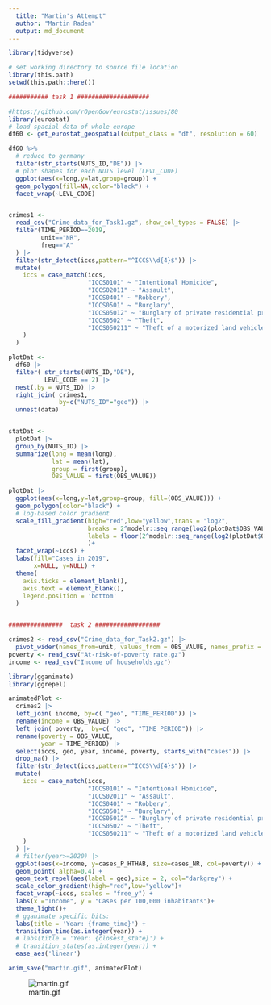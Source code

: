 ```yaml
---
  title: "Martin's Attempt"
  author: "Martin Raden"
  output: md_document
---
```


```r

library(tidyverse)

# set working directory to source file location
library(this.path)
setwd(this.path::here())

########### task 1 ####################

#https://github.com/rOpenGov/eurostat/issues/80
library(eurostat)
# load spacial data of whole europe
df60 <- get_eurostat_geospatial(output_class = "df", resolution = 60)

df60 %>%
  # reduce to germany
  filter(str_starts(NUTS_ID,"DE")) |>
  # plot shapes for each NUTS level (LEVL_CODE)
  ggplot(aes(x=long,y=lat,group=group)) +
  geom_polygon(fill=NA,color="black") +
  facet_wrap(~LEVL_CODE)


crimes1 <-
  read_csv("Crime_data_for_Task1.gz", show_col_types = FALSE) |>
  filter(TIME_PERIOD==2019,
         unit=="NR",
         freq=="A"
  ) |>
  filter(str_detect(iccs,pattern="^ICCS\\d{4}$")) |>
  mutate(
    iccs = case_match(iccs,
                      "ICCS0101" ~ "Intentional Homicide",
                      "ICCS02011" ~ "Assault",
                      "ICCS0401" ~ "Robbery",
                      "ICCS0501" ~ "Burglary",
                      "ICCS05012" ~ "Burglary of private residential premises",
                      "ICCS0502" ~ "Theft",
                      "ICCS050211" ~ "Theft of a motorized land vehicle"
    )
  )

plotDat <-
  df60 |>
  filter( str_starts(NUTS_ID,"DE"),
          LEVL_CODE == 2) |>
  nest(.by = NUTS_ID) |>
  right_join( crimes1,
              by=c("NUTS_ID"="geo")) |>
  unnest(data)


statDat <-
  plotDat |>
  group_by(NUTS_ID) |>
  summarize(long = mean(long),
            lat = mean(lat),
            group = first(group),
            OBS_VALUE = first(OBS_VALUE))

plotDat |>
  ggplot(aes(x=long,y=lat,group=group, fill=(OBS_VALUE))) +
  geom_polygon(color="black") +
  # log-based color gradient
  scale_fill_gradient(high="red",low="yellow",trans = "log2",
                      breaks = 2^modelr::seq_range(log2(plotDat$OBS_VALUE),5),
                      labels = floor(2^modelr::seq_range(log2(plotDat$OBS_VALUE),5))
                      )+
  facet_wrap(~iccs) +
  labs(fill="Cases in 2019",
       x=NULL, y=NULL) +
  theme(
    axis.ticks = element_blank(),
    axis.text = element_blank(),
    legend.position = 'bottom'
  )


###############  task 2 ##################

crimes2 <- read_csv("Crime_data_for_Task2.gz") |>
  pivot_wider(names_from=unit, values_from = OBS_VALUE, names_prefix = "cases_")
poverty <- read_csv("At-risk-of-poverty rate.gz")
income <- read_csv("Income of households.gz")

library(gganimate)
library(ggrepel)

animatedPlot <- 
  crimes2 |>
  left_join( income, by=c( "geo", "TIME_PERIOD")) |>
  rename(income = OBS_VALUE) |>
  left_join( poverty,  by=c( "geo", "TIME_PERIOD")) |>
  rename(poverty = OBS_VALUE,
         year = TIME_PERIOD) |>
  select(iccs, geo, year, income, poverty, starts_with("cases")) |>
  drop_na() |>
  filter(str_detect(iccs,pattern="^ICCS\\d{4}$")) |>
  mutate(
    iccs = case_match(iccs,
                      "ICCS0101" ~ "Intentional Homicide",
                      "ICCS02011" ~ "Assault",
                      "ICCS0401" ~ "Robbery",
                      "ICCS0501" ~ "Burglary",
                      "ICCS05012" ~ "Burglary of private residential premises",
                      "ICCS0502" ~ "Theft",
                      "ICCS050211" ~ "Theft of a motorized land vehicle"
    )
  ) |>
  # filter(year>=2020) |>
  ggplot(aes(x=income, y=cases_P_HTHAB, size=cases_NR, col=poverty)) +
  geom_point( alpha=0.4) +
  geom_text_repel(aes(label = geo),size = 2, col="darkgrey") +
  scale_color_gradient(high="red",low="yellow")+
  facet_wrap(~iccs, scales = "free_y") +
  labs(x ="Income", y = "Cases per 100,000 inhabitants")+
  theme_light()+
  # gganimate specific bits:
  labs(title = 'Year: {frame_time}') +
  transition_time(as.integer(year)) +
  # labs(title = 'Year: {closest_state}') +
  # transition_states(as.integer(year)) +
  ease_aes('linear')

anim_save("martin.gif", animatedPlot)

```
![martin.gif](martin.gif)

